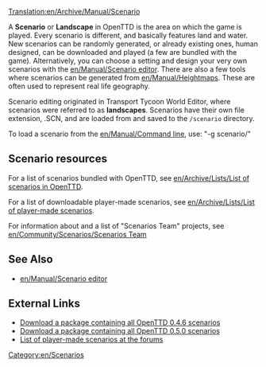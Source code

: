 [[Translation:en/Archive/Manual/Scenario]]

A '''Scenario''' or '''Landscape''' in OpenTTD is the area on which the game is played. Every scenario is different, and basically features land and water. New scenarios can be randomly generated, or already existing ones, human designed, can be downloaded and played (a few are bundled with the game). Alternatively, you can choose a setting and design your very own scenarios with the [[en/Manual/Scenario editor]]. There are also a few tools where scenarios can be generated from [[en/Manual/Heightmap]]s. These are often used to represent real life geography. 

Scenario editing originated in Transport Tycoon World Editor, where scenarios were referred to as '''landscapes'''. Scenarios have their own file extension, .SCN, and are loaded from and saved to the <code>/scenario</code> directory.

To load a scenario from the [[en/Manual/Command line]], use: "-g scenario/<name>"

==Scenario resources==

For a list of scenarios bundled with OpenTTD, see [[en/Archive/Lists/List of scenarios in OpenTTD]].

For a list of downloadable player-made scenarios, see [[en/Archive/Lists/List of player-made scenarios]].

For information about and a list of "Scenarios Team" projects, see [[en/Community/Scenarios/Scenarios Team]]

==See Also==

* [[en/Manual/Scenario editor]]

==External Links==

* [http://prdownloads.sourceforge.net/openttd/openttd-0.4.6-source-scenarios.zip?download Download a package containing all OpenTTD 0.4.6 scenarios]
* [http://sourceforge.net/project/downloading.php?groupname=openttd&filename=openttd-0.5.0-scenarios.zip&use_mirror=mesh Download a package containing all OpenTTD 0.5.0 scenarios]
* [http://www.tt-forums.net/viewtopic.php?t=12481 List of player-made scenarios at the forums]

[[Category:en/Scenarios]]